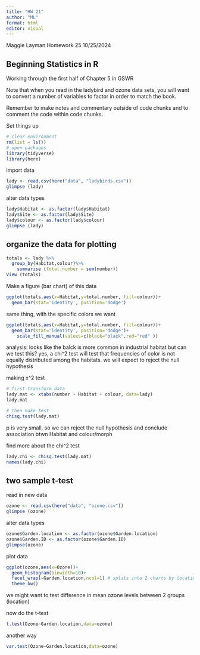 ```yaml
---
title: "HW 21"
author: "ML"
format: html
editor: visual
---
```


Maggie Layman Homework 25 10/25/2024

## Beginning Statistics in R

Working through the first half of Chapter 5 in GSWR

Note that when you read in the ladybird and ozone data sets, you will want to convert a number of variables to factor in order to match the book.

Remember to make notes and commentary outside of code chunks and to comment the code within code chunks.

Set things up

```r
# clear environment
rm(list = ls())
# open packages
library(tidyverse)
library(here)
```

import data

```r
lady <- read.csv(here("data", "ladybirds.csv"))
glimpse (lady)
```

alter data types

```r
lady$Habitat <- as.factor(lady$Habitat)
lady$Site <- as.factor(lady$Site)
lady$colour <- as.factor(lady$colour)
glimpse (lady)
```

## organize the data for plotting

```r
totals <- lady %>%
  group_by(Habitat,colour)%>%
    summarise (total.number = sum(number))
View (totals)
```

Make a figure (bar chart) of this data

```r
ggplot(totals,aes(x=Habitat,y=total.number, fill=colour))+
  geom_bar(stat='identity', position='dodge')
```

same thing, with the specific colors we want

```r
ggplot(totals,aes(x=Habitat,y=total.number, fill=colour))+
  geom_bar(stat='identity', position='dodge')+
    scale_fill_manual(values=c(black="black",red="red" ))
```

analysis: looks like the balck is more common in industrial habitat but can we test this? yes, a chi\^2 test will test that frequencies of color is not equally distributed among the habitats. we will expect to reject the null hypothesis

making x\^2 test

```r
# first transform data
lady.mat <- xtabs(number ~ Habitat + colour, data=lady)
lady.mat

# then make test
chisq.test(lady.mat)
```

p is very small, so we can reject the null hypothesis and conclude association btwn Habitat and colour/morph

find more about the chi\^2 test

```r
lady.chi <- chisq.test(lady.mat)
names(lady.chi)
```

## two sample t-test

read in new data

```r
ozone <- read.csv(here("data", "ozone.csv"))
glimpse (ozone)
```

alter data types

```r
ozone$Garden.location <- as.factor(ozone$Garden.location)
ozone$Garden.ID <- as.factor(ozone$Garden.ID)
glimpse(ozone)
```

plot data

```r
ggplot(ozone,aes(x=Ozone))+
  geom_histogram(binwidth=10)+
  facet_wrap(~Garden.location,ncol=1) # splits into 2 charts by location
  theme_bw()
```

we might want to test difference in mean ozone levels between 2 groups (location)

now do the t-test

```r
t.test(Ozone~Garden.location,data=ozone)
```

another way

```r
var.test(Ozone~Garden.location,data=ozone)
```
